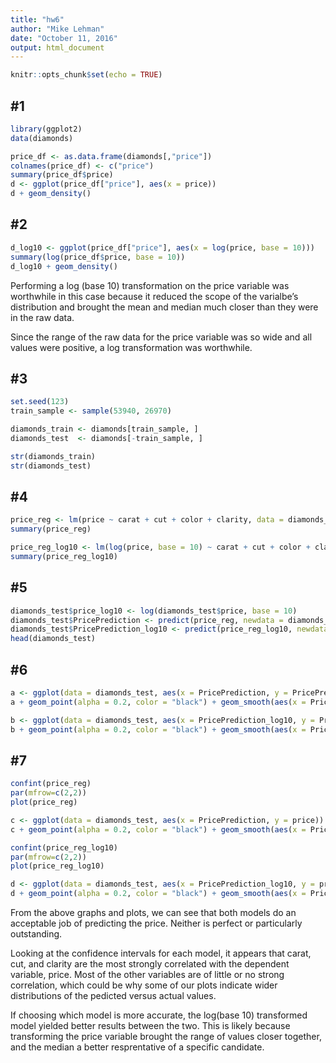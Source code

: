 ```yaml
---
title: "hw6"
author: "Mike Lehman"
date: "October 11, 2016"
output: html_document
---
```


```r
knitr::opts_chunk$set(echo = TRUE)
```

## #1

```r
library(ggplot2)
data(diamonds)

price_df <- as.data.frame(diamonds[,"price"])
colnames(price_df) <- c("price")
summary(price_df$price)
d <- ggplot(price_df["price"], aes(x = price))
d + geom_density()
```

## #2

```r
d_log10 <- ggplot(price_df["price"], aes(x = log(price, base = 10)))
summary(log(price_df$price, base = 10))
d_log10 + geom_density()
```

Performing a log (base 10) transformation on the price variable was worthwhile in this case because it reduced the scope of the varialbe's distribution and brought the mean and median much closer than they were in the raw data.

Since the range of the raw data for the price variable was so wide and all values were positive, a log transformation was worthwhile.


## #3

```r
set.seed(123)
train_sample <- sample(53940, 26970)

diamonds_train <- diamonds[train_sample, ]
diamonds_test  <- diamonds[-train_sample, ]

str(diamonds_train)
str(diamonds_test)
```

## #4

```r
price_reg <- lm(price ~ carat + cut + color + clarity, data = diamonds_train)
summary(price_reg)

price_reg_log10 <- lm(log(price, base = 10) ~ carat + cut + color + clarity, data = diamonds_train)
summary(price_reg_log10)
```

## #5

```r
diamonds_test$price_log10 <- log(diamonds_test$price, base = 10)
diamonds_test$PricePrediction <- predict(price_reg, newdata = diamonds_test)
diamonds_test$PricePrediction_log10 <- predict(price_reg_log10, newdata = diamonds_test)
head(diamonds_test)
```

## #6

```r
a <- ggplot(data = diamonds_test, aes(x = PricePrediction, y = PricePrediction - price))
a + geom_point(alpha = 0.2, color = "black") + geom_smooth(aes(x = PricePrediction, y = PricePrediction - price), color = "black")

b <- ggplot(data = diamonds_test, aes(x = PricePrediction_log10, y = PricePrediction_log10 - price_log10))
b + geom_point(alpha = 0.2, color = "black") + geom_smooth(aes(x = PricePrediction_log10, y = PricePrediction_log10 - price_log10), color = "black")
```

## #7

```r
confint(price_reg)
par(mfrow=c(2,2))
plot(price_reg)

c <- ggplot(data = diamonds_test, aes(x = PricePrediction, y = price))
c + geom_point(alpha = 0.2, color = "black") + geom_smooth(aes(x = PricePrediction, y = price), color = "black") + geom_line(aes(x = log(PricePrediction, base = 10), y = log(price, base = 10)), color = "blue", linetype = 2)

confint(price_reg_log10)
par(mfrow=c(2,2))
plot(price_reg_log10)

d <- ggplot(data = diamonds_test, aes(x = PricePrediction_log10, y = price_log10))
d + geom_point(alpha = 0.2, color = "black") + geom_smooth(aes(x = PricePrediction_log10, y = price_log10), color = "black")
```

From the above graphs and plots, we can see that both models do an acceptable job of predicting the price. Neither is perfect or particularly outstanding.

Looking at the confidence intervals for each model, it appears that carat, cut, and clarity are the most strongly correlated with the dependent variable, price. Most of the other variables are of little or no strong correlation, which could be why some of our plots indicate wider distributions of the pedicted versus actual values.

If choosing which model is more accurate, the log(base 10) transformed model yielded better results between the two. This is likely because transforming the price variable brought the range of values closer together, and the median a better resprentative of a specific candidate.